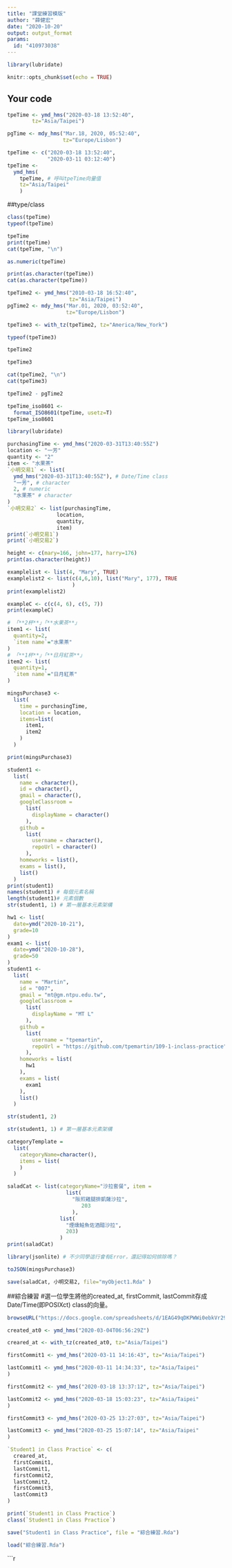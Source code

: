 ```yaml
---
title: "課堂練習模版"
author: "薛健宏"
date: "2020-10-20"
output: output_format
params:
  id: "410973038"
---
```

```r
library(lubridate)
```

```r
knitr::opts_chunk$set(echo = TRUE)
```

## Your code

```r
tpeTime <- ymd_hms("2020-03-18 13:52:40",
        tz="Asia/Taipei")
```

```r
pgTime <- mdy_hms("Mar.18, 2020, 05:52:40",
                  tz="Europe/Lisbon")
```

```r
tpeTime <- c("2020-03-18 13:52:40",
             "2020-03-11 03:12:40")
tpeTime <- 
  ymd_hms(
    tpeTime, # 呼叫tpeTime向量值
    tz="Asia/Taipei"
    )
```

##type/class

```r
class(tpeTime)
typeof(tpeTime)
```

```r
tpeTime
print(tpeTime)
cat(tpeTime, "\n")
```

```r
as.numeric(tpeTime)
```

```r
print(as.character(tpeTime))
cat(as.character(tpeTime))
```

```r
tpeTime2 <- ymd_hms("2010-03-18 16:52:40",
                    tz="Asia/Taipei")
pgTime2 <- mdy_hms("Mar.01, 2020, 03:52:40",
                   tz="Europe/Lisbon")
```

```r
tpeTime3 <- with_tz(tpeTime2, tz="America/New_York")

typeof(tpeTime3)
```

```r
tpeTime2
```


```r
tpeTime3
```

```r
cat(tpeTime2, "\n") 
cat(tpeTime3)

```

```r
tpeTime2 - pgTime2
```

```r
tpeTime_iso8601 <- 
  format_ISO8601(tpeTime, usetz=T)
tpeTime_iso8601

```

```r
library(lubridate)

purchasingTime <- ymd_hms("2020-03-31T13:40:55Z")
location <- "一芳"
quantity <- "2"
item <- "水果茶"
`小明交易1` <- list(
  ymd_hms("2020-03-31T13:40:55Z"), # Date/Time class
  "一芳", # character
  2, # numeric
  "水果茶" # character
)
`小明交易2` <- list(purchasingTime,
                location,
                quantity,
                item)
print(`小明交易1`)
print(`小明交易2`)
```


```r
height <- c(mary=166, john=177, harry=176)
print(as.character(height))

```


```r
examplelist <- list(4, "Mary", TRUE)
examplelist2 <- list(c(4,6,10), list("Mary", 177), TRUE
                     )
print(examplelist2)

```

```r
exampleC <- c(c(4, 6), c(5, 7))
print(exampleC)
```

```r
# 「**2杯**」「**水果茶**」
item1 <- list(
  quantity=2,
  `item name`="水果茶"
)
# 「**1杯**」「**日月紅茶**」
item2 <- list(
  quantity=1,
  `item name`="日月紅茶"
)

mingsPurchase3 <-
  list(
    time = purchasingTime,
    location = location,
    items=list(
      item1,
      item2
    )
  )

print(mingsPurchase3)
```

```r
student1 <-
  list(
    name = character(),
    id = character(),
    gmail = character(),
    googleClassroom =
      list(
        displayName = character()
      ),
    github =
      list(
        username = character(),
        repoUrl = character()
      ),
    homeworks = list(),
    exams = list(),
    list()
  )
print(student1)
names(student1) # 每個元素名稱
length(student1)# 元素個數
str(student1, 1) # 第一層基本元素架構
```


```r
hw1 <- list(
  date=ymd("2020-10-21"),
  grade=10
)
exam1 <- list(
  date=ymd("2020-10-28"),
  grade=50
)
student1 <-
  list(
    name = "Martin",
    id = "007",
    gmail = "mt@gm.ntpu.edu.tw",
    googleClassroom =
      list(
        displayName = "MT L"
      ),
    github =
      list(
        username = "tpemartin",
        repoUrl = "https://github.com/tpemartin/109-1-inclass-practice"
      ),
    homeworks = list(
      hw1
    ),
    exams = list(
      exam1
    ),
    list()
  )

str(student1, 2)
```


```r
str(student1, 1) # 第一層基本元素架構
```


```r
categoryTemplate = 
  list(
    categoryName=character(),
    items = list(
    )
  )

saladCat <- list(categoryName="沙拉套餐", item = 
                   list(
                     "阪煎雞腿排凱薩沙拉", 
                        203
                     ), 
                 list(
                   "煙燻鮭魚佐酒醋沙拉", 
                   203)
                 )
print(saladCat)
```


```r
library(jsonlite) # 不少同學這行會有Error，還記得如何排除嗎？
```


```r
toJSON(mingsPurchase3)
```


```r
save(saladCat, 小明交易2, file="myObject1.Rda" )
```

##綜合練習
#選一位學生將他的created_at, firstCommit, lastCommit存成Date/Time(即POSIXct) class的向量。

```r
browseURL("https://docs.google.com/spreadsheets/d/1EAG49qDKPWWi0ebkVr29TLrvVnoBPfkvxYY-J3xLAHY/edit#gid=458686645")
```


```r
created_at0 <- ymd_hms("2020-03-04T06:56:29Z")

creared_at <- with_tz(created_at0, tz="Asia/Taipei")

firstCommit1 <- ymd_hms("2020-03-11 14:16:43", tz="Asia/Taipei")

lastCommit1 <- ymd_hms("2020-03-11 14:34:33", tz="Asia/Taipei"
)

firstCommit2 <- ymd_hms("2020-03-18 13:37:12", tz="Asia/Taipei")

lastCommit2 <- ymd_hms("2020-03-18 15:03:23", tz="Asia/Taipei"
)

firstCommit3 <- ymd_hms("2020-03-25 13:27:03", tz="Asia/Taipei")

lastCommit3 <- ymd_hms("2020-03-25 15:07:14", tz="Asia/Taipei"
)

`Student1 in Class Practice` <- c(
  creared_at, 
  firstCommit1,  
  lastCommit1, 
  firstCommit2,  
  lastCommit2, 
  firstCommit3,  
  lastCommit3 
)

print(`Student1 in Class Practice`)
class(`Student1 in Class Practice`)
```

```r
save("Student1 in Class Practice", file = "綜合練習.Rda")
```

```r
load("綜合練習.Rda")
```


```r

